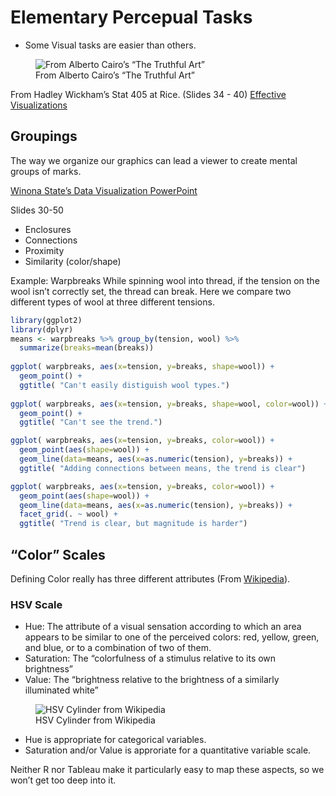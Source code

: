 # Elementary Percepual Tasks

* Some Visual tasks are easier than others.

![From Alberto Cairo's "The Truthful Art"](./Resources/Alberto Cairo/EPT.png)

From Hadley Wickham's Stat 405 at Rice. (Slides 34 - 40)
[Effective Visualizations](http://stat405.had.co.nz/lectures/20-effective-vis.pdf)



## Groupings

The way we organize our graphics can lead a viewer to create mental groups of marks.

[Winona State's Data Visualization PowerPoint](https://github.com/WSU-DataScience/SDSS19-dataviz-workshop/blob/master/slides/Visualization%20theory%20and%20principles.pptx)

Slides 30-50

* Enclosures
* Connections
* Proximity
* Similarity (color/shape)


Example: Warpbreaks
While spinning wool into thread, if the tension on the wool isn't correctly set, the thread can break. Here we compare two different types of wool at three different tensions.

```r
library(ggplot2)
library(dplyr)
means <- warpbreaks %>% group_by(tension, wool) %>% 
  summarize(breaks=mean(breaks))
                                                              
ggplot( warpbreaks, aes(x=tension, y=breaks, shape=wool)) +
  geom_point() +
  ggtitle( "Can't easily distiguish wool types.")
  
ggplot( warpbreaks, aes(x=tension, y=breaks, shape=wool, color=wool)) +
  geom_point() +
  ggtitle( "Can't see the trend.")

ggplot( warpbreaks, aes(x=tension, y=breaks, color=wool)) +
  geom_point(aes(shape=wool)) +
  geom_line(data=means, aes(x=as.numeric(tension), y=breaks)) +
  ggtitle( "Adding connections between means, the trend is clear")

ggplot( warpbreaks, aes(x=tension, y=breaks, color=wool)) +
  geom_point(aes(shape=wool)) +
  geom_line(data=means, aes(x=as.numeric(tension), y=breaks)) +
  facet_grid(. ~ wool) +
  ggtitle( "Trend is clear, but magnitude is harder")
```


## "Color" Scales

Defining Color really has three different attributes (From [Wikipedia](https://en.wikipedia.org/wiki/HSL_and_HSV)).

### HSV Scale
* Hue: The attribute of a visual sensation according to which an area appears to be similar to one of the perceived colors: red, yellow, green, and blue, or to a combination of two of them.
* Saturation: The "colorfulness of a stimulus relative to its own brightness"
* Value: The "brightness relative to the brightness of a similarly illuminated white"

![HSV Cylinder from Wikipedia](./Resources/Wikipedia/HSV_color_solid_cylinder_saturation_gray.png)

* Hue is appropriate for categorical variables.
* Saturation and/or Value is approriate for a quantitative variable scale.

Neither R nor Tableau make it particularly easy to map these aspects, so we won't get too deep into it.



